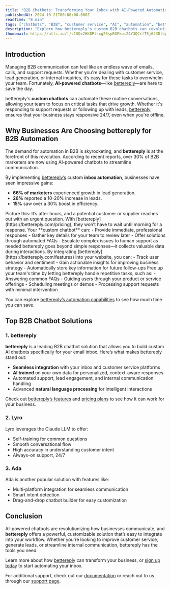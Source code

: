 ```yaml
---
title: "B2B Chatbots: Transforming Your Inbox with AI-Powered Automation"
publishedAt: 2024-10-21T00:00:00.000Z
readTime: "8 min"
tags: ["chatbots", "B2B", "customer service", "AI", "automation", "bettereply"]
description: "Explore how bettereply's custom B2B chatbots can revolutionize your business communication, drive lead generation, and enhance customer service. Learn about the top chatbot benefits and use cases for your business."
thumbnail: https://utfs.io/f/z1SQx2HK8Ptsxg26spRGFkoiZ4Y3QCrfT5j6JXDlbpVhSPOe
---
```


## Introduction

Managing B2B communication can feel like an endless wave of emails, calls, and support requests. Whether you're dealing with customer service, lead generation, or internal inquiries, it’s easy for these tasks to overwhelm your team. Fortunately, **AI-powered chatbots**—like [bettereply](https://bettereply.com/)—are here to save the day.

bettereply's **custom chatbots** can automate these routine conversations, allowing your team to focus on critical tasks that drive growth. Whether it's responding to support requests or following up with leads, [bettereply](https://bettereply.com/) ensures that your business stays responsive 24/7, even when you're offline.

## Why Businesses Are Choosing bettereply for B2B Automation

The demand for automation in B2B is skyrocketing, and **bettereply** is at the forefront of this revolution. According to recent reports, over 30% of B2B marketers are now using AI-powered chatbots to streamline communication.

By implementing [bettereply’s](https://bettereply.com/features) custom **inbox automation**, businesses have seen impressive gains:
- **66% of marketers** experienced growth in lead generation.
- **26%** reported a 10-20% increase in leads.
- **15%** saw over a 30% boost in efficiency.

<Steps>

<Step title="24/7 Availability with Instant Responses">
Picture this: It’s after hours, and a potential customer or supplier reaches out with an urgent question. With [bettereply](https://bettereply.com/pricing), they won’t have to wait until morning for a response. Your **custom chatbot** can:
- Provide immediate, professional responses
- Gather key details for your team to review later
- Offer solutions through automated FAQs
- Escalate complex issues to human support as needed
</Step>

<Step title="Automated Data Collection and Insights">
bettereply goes beyond simple responses—it collects valuable data during interactions. By integrating [bettereply](https://bettereply.com/features) into your website, you can:
- Track user behavior and sentiment
- Gain actionable insights for improving business strategy
- Automatically store key information for future follow-ups
</Step>

<Step title="Streamlined Routine Tasks">
Free up your team's time by letting bettereply handle repetitive tasks, such as:
- Answering common FAQs
- Guiding users through your product or service offerings
- Scheduling meetings or demos
- Processing support requests with minimal intervention

You can explore [bettereply’s automation capabilities](https://bettereply.com/docs) to see how much time you can save.
</Step>

</Steps>

## Top B2B Chatbot Solutions

### 1. bettereply

**bettereply** is a leading B2B chatbot solution that allows you to build custom AI chatbots specifically for your email inbox. Here’s what makes bettereply stand out:
- **Seamless integration** with your inbox and customer service platforms
- **AI trained** on your own data for personalized, context-aware responses
- Automated support, lead engagement, and internal communication handling
- Advanced **natural language processing** for intelligent interactions

Check out [bettereply’s features](https://bettereply.com/features) and [pricing plans](https://bettereply.com/pricing) to see how it can work for your business.

### 2. Lyro

Lyro leverages the Claude LLM to offer:
- Self-training for common questions
- Smooth conversational flow
- High accuracy in understanding customer intent
- Always-on support, 24/7

### 3. Ada

Ada is another popular solution with features like:
- Multi-platform integration for seamless communication
- Smart intent detection
- Drag-and-drop chatbot builder for easy customization

## Conclusion

AI-powered chatbots are revolutionizing how businesses communicate, and **bettereply** offers a powerful, customizable solution that’s easy to integrate into your workflow. Whether you're looking to improve customer service, generate leads, or streamline internal communication, bettereply has the tools you need.

Learn more about how [bettereply](https://bettereply.com/) can transform your business, or [sign up today](https://bettereply.com/auth/signup) to start automating your inbox.

For additional support, check out our [documentation](https://bettereply.com/docs) or reach out to us through our [support page](https://bettereply.com/support).
